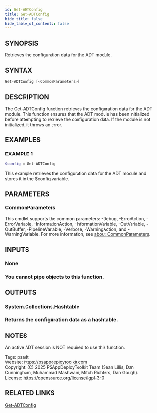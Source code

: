 ```yaml
---
id: Get-ADTConfig
title: Get-ADTConfig
hide_title: false
hide_table_of_contents: false
---
```


## SYNOPSIS

Retrieves the configuration data for the ADT module.

## SYNTAX

```powershell
Get-ADTConfig [<CommonParameters>]
```

## DESCRIPTION

The Get-ADTConfig function retrieves the configuration data for the ADT module.
This function ensures that the ADT module has been initialized before attempting to retrieve the configuration data.
If the module is not initialized, it throws an error.

## EXAMPLES

### EXAMPLE 1

```powershell
$config = Get-ADTConfig
```

This example retrieves the configuration data for the ADT module and stores it in the $config variable.

## PARAMETERS

### CommonParameters

This cmdlet supports the common parameters: -Debug, -ErrorAction, -ErrorVariable, -InformationAction, -InformationVariable, -OutVariable, -OutBuffer, -PipelineVariable, -Verbose, -WarningAction, and -WarningVariable. For more information, see [about_CommonParameters](http://go.microsoft.com/fwlink/?LinkID=113216).

## INPUTS

### None

### You cannot pipe objects to this function.
## OUTPUTS

### System.Collections.Hashtable

### Returns the configuration data as a hashtable.
## NOTES
An active ADT session is NOT required to use this function.

Tags: psadt<br />
Website: https://psappdeploytoolkit.com<br />
Copyright: (C) 2025 PSAppDeployToolkit Team (Sean Lillis, Dan Cunningham, Muhammad Mashwani, Mitch Richters, Dan Gough).<br />
License: https://opensource.org/license/lgpl-3-0

## RELATED LINKS

[Get-ADTConfig](./Get-ADTConfig.mdx)
